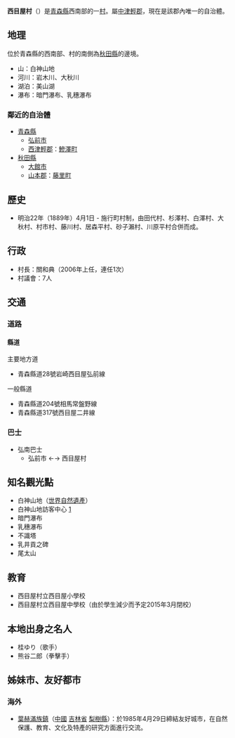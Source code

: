 {{日本町村|
自治體名=西目屋|
町村=村|
圖像=[[File:MG_1608-1s.jpg|240px]]|
圖像說明=[[暗門瀑布|暗門瀑布]]（安門瀑布）|
町村章=[[File:Emblem_of_Nishimeya,_Aomori.svg|100px]]|
日文原名=西目屋村|
平假名=にしめやむら|
羅馬字拼音=Nishimeya-mura|
都道府縣=青森縣|
支廳=|
郡=中津輕郡|
編號=02343-4|
面積=246.05|
邊界未定=|
人口=1,487|
統計時間= 2014年12月1日|
自治體=[[弘前市|弘前市]]、[[鰺澤町|鰺澤町]]、[[深浦町|深浦町]]、[[大館市|大館市]]、[[藤里町|藤里町]]|
樹=|
花= |
鳥=熊啄木鳥|
其他象徵物=|
其他象徵=|
郵遞區號=036-1492|
所在地=中津輕郡西目屋村大字田代字稻元144番地<br/>[[File:Nishimeya_town_hall.JPG|250px]]|
電話號碼=172-85-2111|
外部連結=http://www.nishimeya.jp/|
經度=|
緯度=|
地圖=|
註記=
}}
'''西目屋村'''（{{jpn|j=西目屋村|hg=にしめやむら|rm=Nishimeya mura|f=y}}）是[[青森縣|青森縣]]西南部的一[[村|村]]。屬[[中津輕郡|中津輕郡]]，現在是該郡內唯一的自治體。

== 地理 ==
位於青森縣的西南部、村的南側為[[秋田縣|秋田縣]]的邊境。
* 山：白神山地
* 河川：岩木川、大秋川
* 湖泊：美山湖
* 瀑布：暗門瀑布、乳穗瀑布

=== 鄰近的自治體 ===
* [[青森縣|青森縣]]
** [[弘前市|弘前市]]
** [[西津輕郡|西津輕郡]]：[[鰺澤町|鰺澤町]]
* [[秋田縣|秋田縣]]
** [[大館市|大館市]]
** [[山本郡|山本郡]]：[[藤里町|藤里町]]

== 歷史 ==
* 明治22年（1889年）4月1日 - 施行町村制，由田代村、杉澤村、白澤村、大秋村、村市村、藤川村、居森平村、砂子瀨村、川原平村合併而成。

== 行政 ==
* 村長：關和典（2006年上任，連任1次）
* 村議會：7人

== 交通 ==
=== 道路 ===
==== 縣道 ====
; 主要地方道
* 青森縣道28號岩崎西目屋弘前線
; 一般縣道
* 青森縣道204號相馬常盤野線
* 青森縣道317號西目屋二井線

=== 巴士 ===
* 弘南巴士
** 弘前市 ←→ 西目屋村

== 知名觀光點 ==
* 白神山地（[[世界自然遺產|世界自然遺產]]）
* 白神山地訪客中心 [https://web.archive.org/web/20150502044911/http://aohakubutukan.ninja-web.net/index.html]
* 暗門瀑布
* 乳穗瀑布
* 不識塔
* 乳井貢之碑
* 尾太山

== 教育 ==
* 西目屋村立西目屋小學校
* 西目屋村立西目屋中學校（由於學生減少而予定2015年3月閉校）

== 本地出身之名人 ==
* 桂ゆり（歌手）
* 熊谷二郎（拳擊手）

== 姊妹市、友好都市 ==
=== 海外 ===
* {{flagicon|China}}[[葉赫滿族鎮|葉赫滿族鎮]]（[[中國|中國]] [[吉林省|吉林省]] [[梨樹縣|梨樹縣]]）：於1985年4月29日締結友好城市，在自然保護、教育、文化及特產的研究方面進行交流。


{{青森縣}}{{Authority control}}
